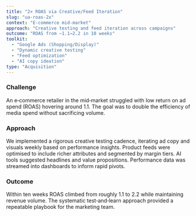 ```yaml
---
title: "2× ROAS via Creative/Feed Iteration"
slug: "ua-roas-2x"
context: "E‑commerce mid‑market"
approach: "Creative testing and feed iteration across campaigns"
outcome: "ROAS from ~1.1→2.2 in 10 weeks"
toolkit:
  - "Google Ads (Shopping/Display)"
  - "Dynamic creative testing"
  - "Feed optimization"
  - "AI copy ideation"
type: "Acquisition"
---
```


### Challenge

An e‑commerce retailer in the mid‑market struggled with low return on ad spend (ROAS) hovering around 1.1. The goal was to double the efficiency of media spend without sacrificing volume.

### Approach

We implemented a rigorous creative testing cadence, iterating ad copy and visuals weekly based on performance insights. Product feeds were optimised to include richer attributes and segmented by margin tiers. AI tools suggested headlines and value propositions. Performance data was streamed into dashboards to inform rapid pivots.

### Outcome

Within ten weeks ROAS climbed from roughly 1.1 to 2.2 while maintaining revenue volume. The systematic test‑and‑learn approach provided a repeatable playbook for the marketing team.